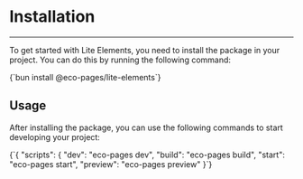 
# Installation
---

To get started with Lite Elements, you need to install the package in your project. You can do this by running the following command:

<CodeBlock lang='bash'>
{`bun install @eco-pages/lite-elements`}
</CodeBlock>

## Usage

After installing the package, you can use the following commands to start developing your project:

<CodeBlock lang='json'>
{`{
  "scripts": {
	"dev": "eco-pages dev",
	"build": "eco-pages build",
	"start": "eco-pages start",
	"preview": "eco-pages preview"
}`}
</CodeBlock>

